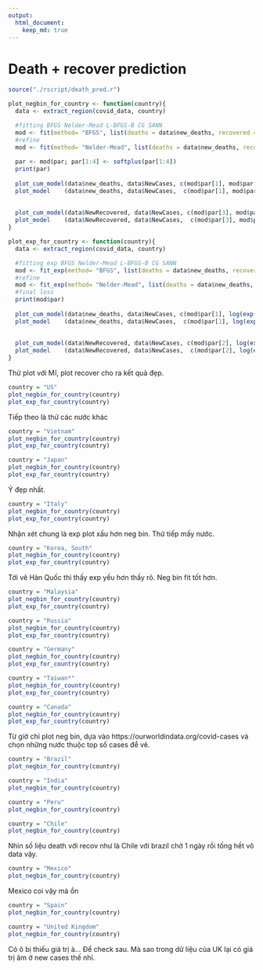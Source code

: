 ```yaml
---
output:  
  html_document:
    keep_md: true
---
```


# Death + recover prediction 

```r
source("./rscript/death_pred.r")

plot_negbin_for_country <- function(country){
  data <- extract_region(covid_data, country)

  #fitting BFGS Nelder-Mead L-BFGS-B CG SANN
  mod <- fit(method= "BFGS", list(deaths = data$new_deaths, recovered = data$NewRecovered), data$new_cases, 100, init = c(7, 1, 37, 2, 0.12))
  #refine
  mod <- fit(method= "Nelder-Mead", list(deaths = data$new_deaths, recovered = data$NewRecovered), data$new_cases, 100, init = mod$par)
  
  par <- mod$par; par[1:4] <- softplus(par[1:4])
  print(par)
  
  plot_cum_model(data$new_deaths, data$NewCases, c(mod$par[1], mod$par[2], mod$par[5]), 100)
  plot_model    (data$new_deaths, data$NewCases,  c(mod$par[1], mod$par[2], mod$par[5]), 100)
  
  
  plot_cum_model(data$NewRecovered, data$NewCases, c(mod$par[3], mod$par[4], 1 - mod$par[5]), 100)
  plot_model    (data$NewRecovered, data$NewCases,  c(mod$par[3], mod$par[4], 1 -mod$par[5]), 100)
}

plot_exp_for_country <- function(country){
  data <- extract_region(covid_data, country)

  #fitting exp BFGS Nelder-Mead L-BFGS-B CG SANN
  mod <- fit_exp(method= "BFGS", list(deaths = data$new_deaths, recovered = data$NewRecovered), data$new_cases, 100, init = c(7, 37,0.12))
  #refine
  mod <- fit_exp(method= "Nelder-Mead", list(deaths = data$new_deaths, recovered = data$NewRecovered), data$new_cases, 100, init = mod$par)
  #final loss
  print(mod$par)
  
  plot_cum_model(data$new_deaths, data$NewCases, c(mod$par[1], log(exp(1)-1), mod$par[3]), 100)
  plot_model    (data$new_deaths, data$NewCases,  c(mod$par[1], log(exp(1)-1), mod$par[3]), 100)
  
  
  plot_cum_model(data$NewRecovered, data$NewCases, c(mod$par[2], log(exp(1)-1), 1 - mod$par[3]), 100)
  plot_model    (data$NewRecovered, data$NewCases,  c(mod$par[2], log(exp(1)-1), 1 -mod$par[3]), 100)
}

```

Thử plot với Mĩ, plot recover cho ra kết quả đẹp. 
```r
country = "US"
plot_negbin_for_country(country)
plot_exp_for_country(country)

```

Tiếp theo là thử các nước khác
```r
country = "Vietnam"
plot_negbin_for_country(country)
plot_exp_for_country(country)

```

```r
country = "Japan"
plot_negbin_for_country(country)
plot_exp_for_country(country)

```

Ý đẹp nhất. 
```r
country = "Italy"
plot_negbin_for_country(country)
plot_exp_for_country(country)

```

Nhận xét chung là exp plot xấu hơn neg bin. Thử tiếp mấy nước.

```r
country = "Korea, South"
plot_negbin_for_country(country)
plot_exp_for_country(country)
```

Tới vẽ Hàn Quốc thì thấy exp yếu hơn thấy rõ. Neg bin fit tốt hơn.

```r
country = "Malaysia"
plot_negbin_for_country(country)
plot_exp_for_country(country)
```

```r
country = "Russia"
plot_negbin_for_country(country)
plot_exp_for_country(country)
```

```r
country = "Germany"
plot_negbin_for_country(country)
plot_exp_for_country(country)
```

```r
country = "Taiwan*"
plot_negbin_for_country(country)
plot_exp_for_country(country)
```

```r
country = "Canada"
plot_negbin_for_country(country)
plot_exp_for_country(country)
```

Từ giờ chỉ plot neg bin, dựa vào https://ourworldindata.org/covid-cases và chọn những nước thuộc top số cases để vẽ. 

```r
country = "Brazil"
plot_negbin_for_country(country)
```

```r
country = "India"
plot_negbin_for_country(country)
```

```r
country = "Peru"
plot_negbin_for_country(country)
```

```r
country = "Chile"
plot_negbin_for_country(country)
```

Nhìn số liệu death với recov như là Chile với brazil chờ 1 ngày rồi tống hết vô data vậy. 

```r
country = "Mexico"
plot_negbin_for_country(country)
```

Mexico coi vậy mà ổn

```r
country = "Spain"
plot_negbin_for_country(country)
```

```r
country = "United Kingdom"
plot_negbin_for_country(country)
```
Có ô bị thiếu giá trị à... Để check sau. Mà sao trong dữ liệu của UK lại có giá trị âm ở new cases thế nhỉ. 

















